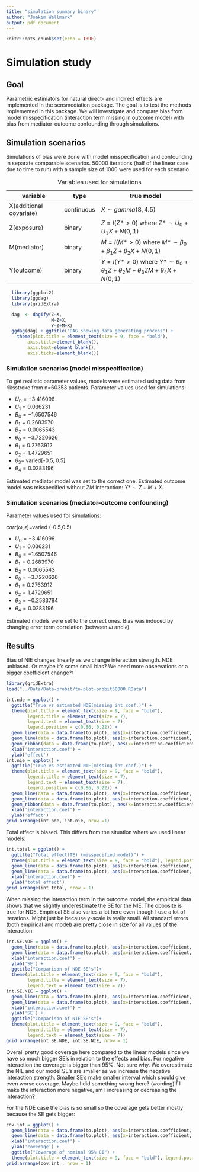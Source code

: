```yaml
---
title: "simulation summary binary"
author: "Joakim Wallmark"
output: pdf_document
---
```


```r
knitr::opts_chunk$set(echo = TRUE)
```

# Simulation study

## Goal
Parametric estimators for natural direct- and indirect effects are implemented in the sensmediation package. The goal is to test the methods implemented in this package. We will investigate and compare bias from model misspecification (interaction term missing in outcome model) with bias from mediator-outcome confounding through simulations.

## Simulation scenarios
Simulations of bias were done with model misspecification and confounding in separate comparable scenarios. 50000 iterations (half of the linear case due to time to run) with a sample size of 1000 were used for each scenario.

variable | type | true model
---------|----- | ----------------
X(additional covariate) | continuous | $X\sim gamma(8, 4.5)$
Z(exposure) | binary | $Z=I(Z*>0)$ where $Z*\sim U_0+U_1X+N(0, 1)$
M(mediator) | binary | $M=I(M*>0)$ where $M*\sim \beta_0+\beta_1Z+\beta_2X+N(0, 1)$
Y(outcome) | binary | $Y=I(Y*>0)$ where $Y*\sim \theta_0+\theta_1Z+\theta_2M+\theta_3ZM+\theta_4X+N(0, 1)$

Table: Variables used for simulations

```r
  library(ggplot2)
  library(ggdag)
  library(gridExtra)
```

```r
  dag  <- dagify(Z~X,
                 M~Z+X,
                 Y~Z+M+X)
  ggdag(dag) + ggtitle("DAG showing data generating process") + 
    theme(plot.title = element_text(size = 9, face = "bold"), 
        axis.title=element_blank(),
        axis.text=element_blank(),
        axis.ticks=element_blank())
```

### Simulation scenarios (model misspecification)
To get realistic parameter values, models were estimated using data from riksstroke from n=60353 patients. Parameter values used for simulations:

* $U_0=-3.416096$
* $U_1=0.036231$
* $B_0=-1.6507546$
* $B_1=0.2683970$
* $B_2=0.0065543$
* $\theta_0=-3.7220626$
* $\theta_1=0.2763912$
* $\theta_2=1.4729651$
* $\theta_3=$ varied[-0.5, 0.5]
* $\theta_4=0.0283196$

Estimated mediator model was set to the correct one. Estimated outcome model was misspecified without $ZM$ interaction: $Y*\sim Z+M+X$.

### Simulation scenarios (mediator-outcome confounding)

Parameter values used for simulations:

$corr(\omega, \epsilon)=$varied (-0.5,0.5)

* $U_0=-3.416096$
* $U_1=0.036231$
* $B_0=-1.6507546$
* $B_1=0.2683970$
* $B_2=0.0065543$
* $\theta_0=-3.7220626$
* $\theta_1=0.2763912$
* $\theta_2=1.4729651$
* $\theta_3=-0.2583784$
* $\theta_4=0.0283196$

Estimated models were set to the correct ones. Bias was induced by changing error term correlation (between $\omega$ and $\epsilon$).
\newpage

## Results
Bias of NIE changes linearly as we change interaction strength. NDE unbiased. Or maybe it's some small bias? We need more observations or a bigger coefficient change?:

```r
library(gridExtra)
load("../Data/Data-probit/to-plot-probit50000.RData")

int.nde = ggplot() + 
  ggtitle("True vs estimated NDE(missing int.coef.)") +
  theme(plot.title = element_text(size = 9, face = "bold"),
        legend.title = element_text(size = 7),
        legend.text = element_text(size = 7),
        legend.position = c(0.86, 0.22)) +
  geom_line(data = data.frame(to.plot), aes(x=interaction.coefficient, y = nde.est, col = "est NDE")) +
  geom_line(data = data.frame(to.plot), aes(x=interaction.coefficient, y = nde.true, col = "true NDE")) +
  geom_ribbon(data = data.frame(to.plot), aes(x=interaction.coefficient, ymin=nde.est-nde.emp.SE, ymax=nde.est+nde.emp.SE), linetype=2, alpha=0.1) +
  xlab('interaction.coef') +
  ylab('effect')
int.nie = ggplot() + 
  ggtitle("True vs estimated NIE(missing int.coef.)") +
  theme(plot.title = element_text(size = 9, face = "bold"),
        legend.title = element_text(size = 7),
        legend.text = element_text(size = 7),
        legend.position = c(0.86, 0.22)) +
  geom_line(data = data.frame(to.plot), aes(x=interaction.coefficient, y = nie.est, col = "est NIE")) +
  geom_line(data = data.frame(to.plot), aes(x=interaction.coefficient, y = nie.true, col = "true NIE")) +
  geom_ribbon(data = data.frame(to.plot), aes(x=interaction.coefficient, ymin=nie.est-nie.emp.SE, ymax=nie.est+nie.emp.SE), linetype=2, alpha=0.1) +
  xlab('interaction.coef') +
  ylab('effect')
grid.arrange(int.nde, int.nie, nrow =1)
```


\newpage
Total effect is biased. This differs from the situation where we used linear models:

```r
int.total = ggplot() +
  ggtitle("Total effect(TE) (misspecified model)") +
  theme(plot.title = element_text(size = 9, face = "bold"), legend.position = "bottom") +
  geom_line(data = data.frame(to.plot), aes(x=interaction.coefficient, y = nde.true+nie.true, col = "True TE")) +
  geom_line(data = data.frame(to.plot), aes(x=interaction.coefficient, y = nde.est+nie.est, col = "Estimated TE")) +
  xlab('interaction.coef') +
  ylab('total effect')
grid.arrange(int.total, nrow = 1)
```

When missing the interaction term in the outcome model, the empirical data shows that we slightly underestimate the SE for the NIE. The opposite is true for NDE. Empirical SE also varies a lot here even though I use a lot of iterations. Might just be because y-scale is really small. All standard errors (both empirical and model) are pretty close in size for all values of the interaction:

```r
int.SE.NDE = ggplot() + 
  geom_line(data = data.frame(to.plot), aes(x=interaction.coefficient, y = nde.emp.SE, col = "emp. SE")) +
  geom_line(data = data.frame(to.plot), aes(x=interaction.coefficient, y = nde.model.SE, col = "model. SE")) +
  xlab('interaction.coef') +
  ylab('SE') +
  ggtitle("Comparison of NDE SE's")+
  theme(plot.title = element_text(size = 9, face = "bold"),
        legend.title = element_text(size = 7),
        legend.text = element_text(size = 7))
int.SE.NIE = ggplot() + 
  geom_line(data = data.frame(to.plot), aes(x=interaction.coefficient, y = nie.emp.SE, col = "emp. SE")) +
  geom_line(data = data.frame(to.plot), aes(x=interaction.coefficient, y = nie.model.SE, col = "model. SE")) +
  xlab('interaction.coef') +
  ylab('SE') +
  ggtitle("Comparison of NIE SE's")+
  theme(plot.title = element_text(size = 9, face = "bold"),
        legend.title = element_text(size = 7),
        legend.text = element_text(size = 7))
grid.arrange(int.SE.NDE, int.SE.NIE, nrow = 1)
```

\newpage
Overall pretty good coverage here compared to the linear models since we have so much bigger SE's in relation to the effects and bias. For negative interaction the coverage is bigger than 95%. Not sure why. We overestimate the NIE and our model SE's are smaller as we increase the negative interaction strength. Smaller SE's make smaller interval which should give even worse coverage. Maybe I did something wrong here? (wording)If I make the interaction more negative, am I increasing or decreasing the interaction?

For the NDE case the bias is so small so the coverage gets better mostly because the SE gets bigger:

```r
cov.int = ggplot() + 
  geom_line(data = data.frame(to.plot), aes(x=interaction.coefficient, y = nde.coverage, col = "NDE")) +
  geom_line(data = data.frame(to.plot), aes(x=interaction.coefficient, y = nie.coverage, col = "NIE")) +
  xlab('interaction.coef') +
  ylab('coverage') +
  ggtitle("Coverage of nominal 95% CI") +
  theme(plot.title = element_text(size = 9, face = "bold"), legend.position = "bottom")
grid.arrange(cov.int , nrow = 1)
```
